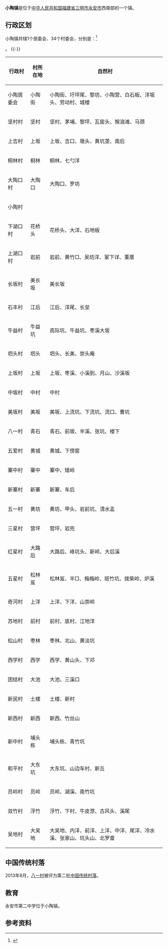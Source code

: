 {{中国乡级行政区
| 行政区全称 = 小陶镇
| 景观照片文件名 =
| 景观照片描述 =
| 汉语拼音 = 
| 上级行政区 = [[福建省|福建省]][[永安市|永安市]]
| 行政区类别 = [[镇|镇]]
| 总面积 = 413.8[[平方公里|平方公里]]
| 户籍人口 = 
| 户籍人口年份 =
| 常住人口 = 
| 常住人口年份 = 
| 人口密度 = 
| 领导人职务1 =
| 领导人姓名1 =
| 领导人职务2 =
| 领导人姓名2 =
| 行政区划 = 1个居委会、34个村委会
| 官方网站 =
| 政府驻地 = 
| 邮政编码 = 
| 电话区号 = 598
| 毗邻行政区 = 北面为[[洪田镇|洪田镇]]<br />南面为[[连城县|连城县]][[姑田镇|姑田镇]]<br />西面为[[罗坊乡|罗坊乡]]<br />东面为[[漳平市|漳平市]][[赤水镇|赤水镇]]
| 位置图文件名 = 
| 位置图描述 = 
|35/04/81/103/000}}

'''小陶镇'''是位于[[中华人民共和国|中华人民共和国]][[福建省|福建省]][[三明市|三明市]][[永安市|永安市]]西南部的一个镇。

== 行政区划 ==
小陶镇共辖1个居委会、34个村委会，分别是：<ref>{{PRC admin/ref sgc|35/04/81/103/000}}</ref>

{{PRC admin/children|35/04/81/103/000}}。
{{-}}
{| class="wikitable sortable"
|-
!行政村||村所在地||自然村
|-
|小陶居委会||小陶街||小陶街、圩坪尾、黎坊、小陶营、白石板、洋坂头、劳动村、城楼
|-
|坚村村||坚村||坚村、茅埔、黎坪、瓦窑头、猴浪滩、马颈
|-
|上吉村||上坂||上坂、吉口、墩头、黄坑垄、南后
|-
|桐林村||桐林||桐林、七勺洋
|-
|大陶口村||大陶口||大陶口、罗坊
|-
|小陶村||||
|-
|下湖口村||花桥头||花桥头、大洋、石地板
|-
|上湖口村||岩前||岩前、黄竹□、吴坊洋、冢下详、董厝
|-
|长坂村||美长坂||美长坂
|-
|石丰村||江后||江后、洋尾、长垒
|-
|牛益村||牛益坑||高际坑、牛益坑、枣溪大坂
|-
|垇头村||垇头||垇头、长美、崇头庵
|-
|上坂村||上坂||上坂、枣溪、小溪到、月山、沙溪坂
|-
|中坂村||中村||中村
|-
|美坂村||美坂||美坂、上流坑、下流坑、流口、曹坑
|-
|八一村||青石||青石、前坂、半溪、张坑、楼下
|-
|五爱村||黄城||黄城、下傍窑
|-
|寨中村||寨中||寨中、矮岭
|-
|新寨村||新寨||新寨、车后
|-
|五一村||黄坊||黄坊、甲头、岩前坑、清水盂
|-
|三星村||营坪||营坪、岩兜
|-
|红星村||大路后||大路后、峰坑头、新岭、大后溪
|-
|五星村||松林岌||松林岌、半□、梅梅岭、斑竹坑、拨柴岭、炉溪
|-
|奇河村||上洋||上洋、下洋、山崇岭
|-
|苏地村||前村||前村、底村、江地洋
|-
|松山村||枣林||枣林、北山、黄淡坑
|-
|西学村||西学||西学、黄山头、下邓
|-
|团结村||大池||大池、三溪口
|-
|新民村||土楼||土楼、新村
|-
|新西村||新西||新西、竹丝山
|-
|新中村||埔头栋||埔头栋、青竹坑
|-
|和平村||大东坑||大东坑、山边车村、新丘
|-
|员岭村||员岭||员岭、湖溪、南竹坑
|-
|双竹村||浮竹||浮竹、下村、牛皮漈、古风头、溪尾
|-
|吴地村||大吴地||大吴地、内洋、前洋、上洋、中洋、尾洋、冷水溪、张家山、坑头山、北罗畲
|}

==中国传统村落==
2013年8月，[[八一村|八一村]]被评为第二批[[中国传统村落|中国传统村落]]。

== 教育 ==
永安市第二中学位于小陶镇。

==参考资料==
{{reflist}}

{{PRC admin/navcat|35/04/81/103/000}}
